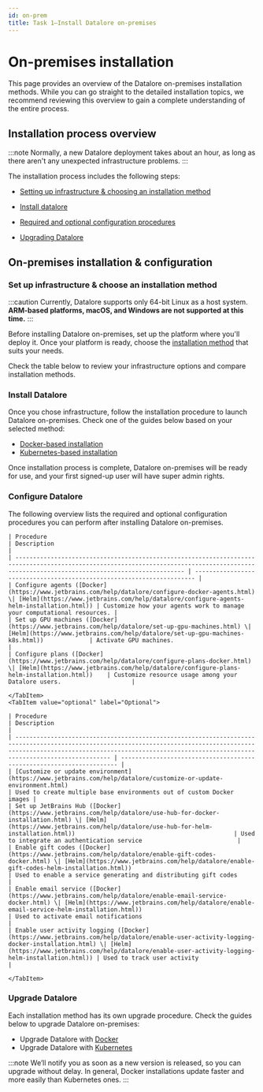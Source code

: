 ```yaml
---
id: on-prem
title: Task 1–Install Datalore on-premises
---
```


# On-premises installation

This page provides an overview of the Datalore on-premises installation methods. While you can go straight to the detailed installation topics, we recommend reviewing this overview to gain a complete understanding of the entire process.

## Installation process overview

:::note
Normally, a new Datalore deployment takes about an hour, as long as there aren't any unexpected infrastructure problems.
:::

The installation process includes the following steps:

- [Setting up infrastructure & choosing an installation method](#setting-up-infrastructure--choosing-an-installation-method)

- [Install datalore](#install-datalore)

- [Required and optional configuration procedures](#required-and-optional-configuration-procedures)

- [Upgrading Datalore](#upgrading-datalore)

## On-premises installation & configuration

### Set up infrastructure & choose an installation method <MajorUpdate/>

:::caution
Currently, Datalore supports only 64-bit Linux as a host system. **ARM-based platforms, macOS, and Windows are not supported at this time.**
:::

Before installing Datalore on-premises, set up the platform where you'll deploy it. Once your platform is ready, choose the [installation method](#install-datalore) that suits your needs.

Check the table below to review your infrastructure options and compare installation methods.

<DeploymentTable/>

### Install Datalore

Once you chose infrastructure, follow the installation procedure to launch Datalore on-premises. Check one of the guides below based on your selected method:

- [Docker-based installation](/datalore/task-1/docker)
- [Kubernetes-based installation](/datalore/task-1/kubernetes)

Once installation process is complete, Datalore on-premises will be ready for use, and your first signed-up user will have super admin rights.

### Configure Datalore

The following overview lists the required and optional configuration procedures you can perform after installing Datalore on-premises.

<Tabs groupId="configuration-procedures" queryString className="custom-tabs">
    <TabItem value="required" label="Required">

    | Procedure                                                                                                                                                                                    | Description                                                            |
    | -------------------------------------------------------------------------------------------------------------------------------------------------------------------------------------------- | ---------------------------------------------------------------------- |
    | Configure agents ([Docker](https://www.jetbrains.com/help/datalore/configure-docker-agents.html) \| [Helm](https://www.jetbrains.com/help/datalore/configure-agents-helm-installation.html)) | Customize how your agents work to manage your computational resources. |
    | Set up GPU machines ([Docker](https://www.jetbrains.com/help/datalore/set-up-gpu-machines.html) \| [Helm](https://www.jetbrains.com/help/datalore/set-up-gpu-machines-k8s.html))             | Activate GPU machines.                                                 |
    | Configure plans ([Docker](https://www.jetbrains.com/help/datalore/configure-plans-docker.html) \| [Helm](https://www.jetbrains.com/help/datalore/configure-plans-helm-installation.html))    | Customize resource usage among your Datalore users.                    |

    </TabItem>
    <TabItem value="optional" label="Optional">

    | Procedure                                                                                                                                                                                                                                     | Description                                                           |
    | --------------------------------------------------------------------------------------------------------------------------------------------------------------------------------------------------------------------------------------------- | --------------------------------------------------------------------- |
    | [Customize or update environment](https://www.jetbrains.com/help/datalore/customize-or-update-environment.html)                                                                                                                               | Used to create multiple base environments out of custom Docker images |
    | Set up JetBrains Hub ([Docker](https://www.jetbrains.com/help/datalore/use-hub-for-docker-installation.html) \| [Helm](https://www.jetbrains.com/help/datalore/use-hub-for-helm-installation.html))                                             | Used to integrate an authentication service                           |
    | Enable gift codes ([Docker](https://www.jetbrains.com/help/datalore/enable-gift-codes-docker.html) \| [Helm](https://www.jetbrains.com/help/datalore/enable-gift-codes-helm-installation.html))                                               | Used to enable a service generating and distributing gift codes       |
    | Enable email service ([Docker](https://www.jetbrains.com/help/datalore/enable-email-service-docker.html) \| [Helm](https://www.jetbrains.com/help/datalore/enable-email-service-helm-installation.html))                                      | Used to activate email notifications                                  |
    | Enable user activity logging ([Docker](https://www.jetbrains.com/help/datalore/enable-user-activity-logging-docker-installation.html) \| [Helm](https://www.jetbrains.com/help/datalore/enable-user-activity-logging-helm-installation.html)) | Used to track user activity                                           |

    </TabItem>
</Tabs>


### Upgrade Datalore

Each installation method has its own upgrade procedure. Check the guides below to upgrade Datalore on-premises:

- Upgrade Datalore with [Docker](https://www.jetbrains.com/help/datalore/upgrade-datalore-on-premises-docker-installation.html)
- Upgrade Datalore with [Kubernetes](https://www.jetbrains.com/help/datalore/upgrade-datalore-on-premises-helm-installation.html)

:::note
We’ll notify you as soon as a new version is released, so you can upgrade without delay. In general, Docker installations update faster and more easily than Kubernetes ones.
:::





